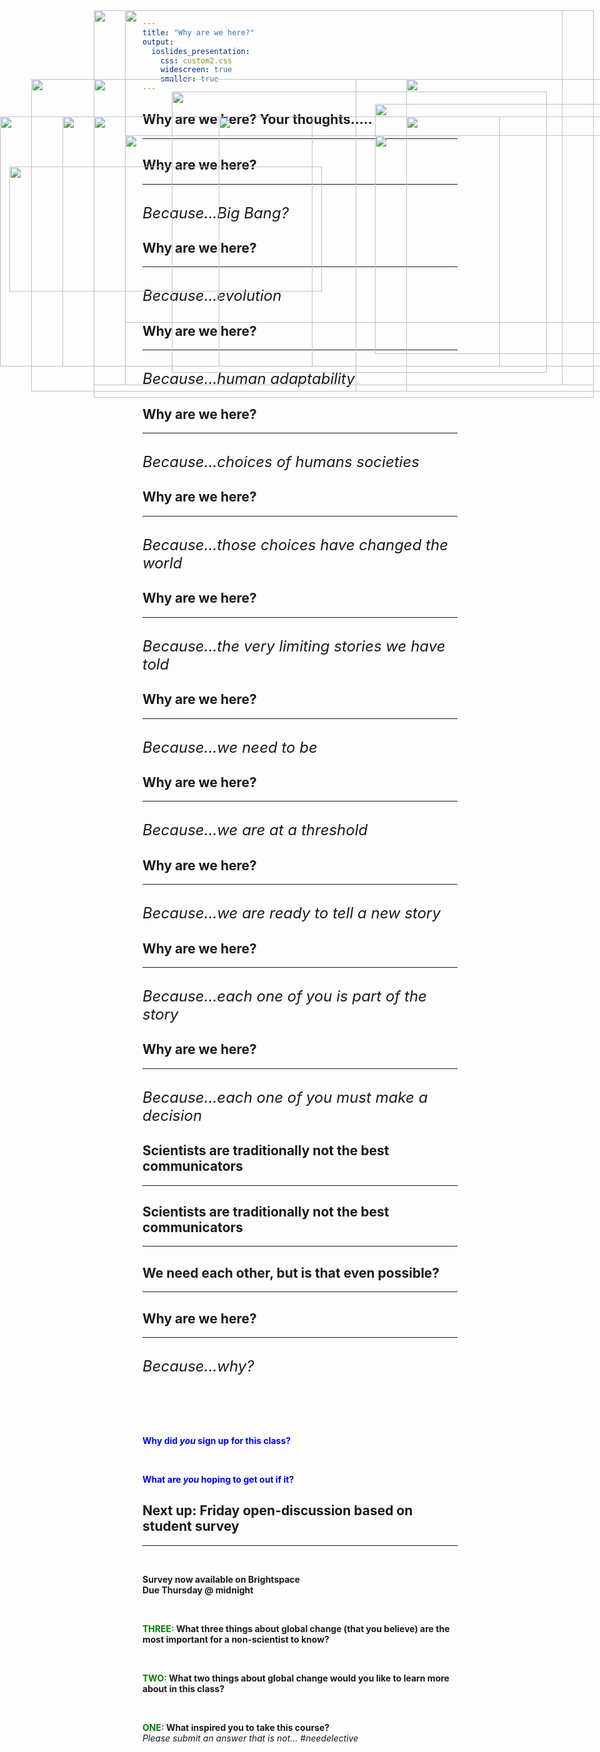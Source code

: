 ```yaml
---
title: "Why are we here?"
output: 
  ioslides_presentation:
    css: custom2.css
    widescreen: true
    smaller: true
---
```

## Why are we here? Your thoughts.....
<hr>

## Why are we here?
<hr>
<br/>
<font size="5">*Because...Big Bang?*</font>
 
<IMG STYLE="position:absolute; TOP:220px; LEFT:0px; WIDTH:1100px; HEIGHT:400px" SRC="images/universe.png">

## Why are we here?
<hr>
<br/>
<font size="5">*Because...evolution*</font>

<!-- <IMG STYLE="position:absolute; TOP:240px; LEFT:20px; WIDTH:600px; HEIGHT:300px" SRC="images/treeoflife.jpg"> -->

<IMG STYLE="position:absolute; TOP:180px; LEFT:275px; WIDTH:600px; HEIGHT:450px" SRC="images/treeoflife2.jpg">

## Why are we here?
<hr>
<br/>
<font size="5">*Because...human adaptability*</font>

<IMG STYLE="position:absolute; TOP:300px; LEFT:15px; WIDTH:500px; HEIGHT:200px" SRC="images/humanevol.png">

<IMG STYLE="position:absolute; TOP:250px; LEFT:600px; WIDTH:450px; HEIGHT:300px" SRC="images/skulls.jpg">

## Why are we here?
<hr>
<br/>
<font size="5">*Because...choices of humans societies*</font>

<IMG STYLE="position:absolute; TOP:220px; LEFT:150px; WIDTH:850px; HEIGHT:400px" SRC="images/landscape.png">

## Why are we here? 
<hr>
<br/>
<font size="5">*Because...those choices have changed the world*</font>
 
<IMG STYLE="position:absolute; TOP:220px; LEFT:150px; WIDTH:800px; HEIGHT:450px" SRC="images/trade.jpg">

## Why are we here?
<hr>
<br/>
<font size="5">*Because...the very limiting stories we have told*</font>

<IMG STYLE="position:absolute; TOP:250px; LEFT:200px; WIDTH:700px; HEIGHT:300px" SRC="images/screwedup.png">

## Why are we here?
<hr>
<br/>
 <font size="5">*Because...we need to be*</font>

<IMG STYLE="position:absolute; TOP:220px; LEFT:100px; WIDTH:400px; HEIGHT:400px" SRC="images/hero.png">

<IMG STYLE="position:absolute; TOP:220px; LEFT:650px; WIDTH:300px; HEIGHT:400px" SRC="images/hero2.jpg">

## Why are we here?
<hr>
<br/>
 <font size="5">*Because...we are at a threshold*</font>

<IMG STYLE="position:absolute; TOP:220px; LEFT:100px; WIDTH:900px; HEIGHT:400px" SRC="images/tip.jpg">

## Why are we here?
<hr>
<br/>
 <font size="5">*Because...we are ready to tell a new story*</font>

<IMG STYLE="position:absolute; TOP:220px; LEFT:100px; WIDTH:900px; HEIGHT:400px" SRC="images/book.jpg">

## Why are we here?
<hr>
<br/>
<font size="5">*Because...each one of you is part of the story*</font>

<IMG STYLE="position:absolute; TOP:220px; LEFT:350px; WIDTH:450px; HEIGHT:400px" SRC="images/group.png">

## Why are we here?
<hr>
<br/>
<font size="5">*Because...each one of you must make a decision*</font>

<IMG STYLE="position:absolute; TOP:220px; LEFT:150px; WIDTH:800px; HEIGHT:400px" SRC="images/ecoego.jpg">

## 

<IMG STYLE="position:absolute; TOP:50px; LEFT:150px; WIDTH:800px; HEIGHT:600px" SRC="images/problem.png">

## 

<IMG STYLE="position:absolute; TOP:50px; LEFT:200px; WIDTH:700px; HEIGHT:600px" SRC="images/pew.png">

## 

<IMG STYLE="position:absolute; TOP:50px; LEFT:200px; WIDTH:700px; HEIGHT:600px" SRC="images/trustscience.png">

## 

<IMG STYLE="position:absolute; TOP:50px; LEFT:200px; WIDTH:700px; HEIGHT:600px" SRC="images/doingenough.png">

## Scientists are traditionally not the best communicators
<hr>

<IMG STYLE="position:absolute; TOP:160px; LEFT:50px; WIDTH:520px; HEIGHT:500px" SRC="images/trust2.jpg">

<IMG STYLE="position:absolute; TOP:200px; LEFT:600px; WIDTH:450px; HEIGHT:400px" SRC="images/trust.jpg">

## Scientists are traditionally not the best communicators
<hr>

<IMG STYLE="position:absolute; TOP:160px; LEFT:50px; WIDTH:520px; HEIGHT:500px" SRC="images/trust2.jpg">

<IMG STYLE="position:absolute; TOP:160px; LEFT:650px; WIDTH:350px; HEIGHT:500px" SRC="images/politics.jpg">

## We need each other, but is that even possible?
<hr>

<IMG STYLE="position:absolute; TOP:160px; LEFT:150px; WIDTH:800px; HEIGHT:500px" SRC="images/trust3.png">

##  Why are we here?
<hr>
<br/>
 <font size="5">*Because...why?*</font>

<br/>
<br/>
<br/>
<br/>

**<span style="color:blue">Why did *you* sign up for this class?</span>**

<br/>

**<span style="color:blue">What are *you* hoping to get out if it?</span>**

## Next up: Friday open-discussion based on student survey
<hr>
<br/>

**Survey now available on Brightspace**
<br/>
**Due Thursday @ midnight**

<br/>

**<span style="color:green">THREE: </span>What three things about global change (that you believe) are the most important for a non-scientist to know?**

<br/>

**<span style="color:green">TWO: </span>What two things about global change would you like to learn more about in this class?**

<br/>

**<span style="color:green">ONE: </span>What inspired you to take this course?**
<br/>*Please submit an answer that is not... #needelective*

